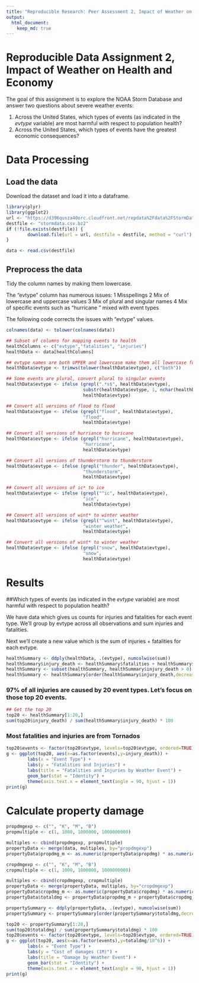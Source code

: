 ```yaml
---
title: "Reproducible Research: Peer Assessment 2, Impact of Weather on Health and Economy"
output: 
  html_document:
    keep_md: true
---
```


Reproducible Data Assignment 2, Impact of Weather on Health and Economy
==============================

The goal of this assignment is to explore the NOAA Storm Database and answer two questions about severe weather events:

1. Across the United States, which types of events (as indicated in the *evtype* variable) are most harmful with respect to population health?
2. Across the United States, which types of events have the greatest economic consequences?

# Data Processing


## Load the data

Download the dataset and load it into a dataframe.

```r
library(plyr)
library(ggplot2)
url <- "https://d396qusza40orc.cloudfront.net/repdata%2Fdata%2FStormData.csv.bz2"
destfile <- "stormdata.csv.bz2"
if (!file.exists(destfile)) {
        download.file(url = url, destfile = destfile, method = "curl")
}

data <- read.csv(destfile)

```

## Preprocess the data

Tidy the column names by making them lowercase. 

The "evtype" column has numerous issues:
1 Misspellings
2 Mix of lowercase and uppercase values
3 Mix of plural and singular names
4 Mix of specific events such as "hurricane <name>" mixed with event types

The following code corrects the issues with "evtype" values.

```r
colnames(data) <- tolower(colnames(data))

## Subset of columns for mapping events to health
healthColumns <- c("evtype","fatalities", "injuries")
healthData <- data[healthColumns]

## evtype names are both UPPER and lowercase make them all lowercase for grouping
healthData$evtype <- trimws(tolower(healthData$evtype), c("both"))

## Some events are plural, convert plural to singular events
healthData$evtype <- ifelse (grepl(".*s$", healthData$evtype),
                             substr(healthData$evtype, 1, nchar(healthData$evtype) - 1), 
                             healthData$evtype)

## Convert all versions of flood to flood
healthData$evtype <- ifelse (grepl("flood", healthData$evtype), 
                             "flood",
                             healthData$evtype)

## Convert all versions of hurriance to huricane
healthData$evtype <- ifelse (grepl("hurricane", healthData$evtype), 
                             "hurricane", 
                             healthData$evtype)

## Convert all versions of thunderstorm to thunderstorm
healthData$evtype <- ifelse (grepl("thunder", healthData$evtype), 
                             "thunderstorm", 
                             healthData$evtype)

## Convert all versions of ic* to ice
healthData$evtype <- ifelse (grepl("^ic", healthData$evtype), 
                             "ice", 
                             healthData$evtype)

## Convert all versions of wint* to winter weather
healthData$evtype <- ifelse (grepl("^wint", healthData$evtype), 
                             "winter weather", 
                             healthData$evtype)

## Convert all versions of wint* to winter weather
healthData$evtype <- ifelse (grepl("snow", healthData$evtype), 
                             "snow", 
                             healthData$evtype)
```
# Results

##Which types of events (as indicated in the *evtype* variable) are most harmful with respect to population health?

We have data which gives us counts for injuries and fatalities for each event type. We'll group by evtype across all observations and sum injuries and fatalities.

Next we'll create a new value which is the sum of injuries + fatalities for each evtype.
```r
healthSummary <- ddply(healthData, .(evtype), numcolwise(sum))
healthSummary$injury_death <- healthSummary$fatalities + healthSummary$injuries
healthSummary <- subset(healthSummary, healthSummary$injury_death > 0)
healthSummary <- healthSummary[order(healthSummary$injury_death,decreasing = T),]


```
### 97% of all injuries are caused by 20 event types. Let's focus on those top 20 events.
```r
## Get the top 20
top20 <- healthSummary[1:20,]
sum(top20$injury_death) / sum(healthSummary$injury_death) * 100
```
### Most fatalities and injuries are from Tornados

```r
top20$events <- factor(top20$evtype, levels=top20$evtype, ordered=TRUE)
g <- ggplot(top20, aes(x=as.factor(events),y=injury_death)) +
        labs(x = "Event Type") + 
        labs(y = "Fatalities and Injuries") +
        labs(title = "Fatalities and Injuries by Weather Event") +
        geom_bar(stat = "Identity") + 
        theme(axis.text.x = element_text(angle = 90, hjust = 1))
print(g)
```

# Calculate property damage

```r
propdmgexp <- c("", "K", "M", "B")
propmultiple <- c(1, 1000, 1000000, 1000000000)

multiples <- cbind(propdmgexp, propmultiple)
propertyData <- merge(data, multiples, by="propdmgexp")
propertyData$propdmg_m <- as.numeric(propertyData$propdmg) * as.numeric(propertyData$propmultiple)

cropdmgexp <- c("", "K", "M", "B")
cropmultiple <- c(1, 1000, 1000000, 1000000000)

multiples <- cbind(cropdmgexp, cropmultiple)
propertyData <- merge(propertyData, multiples, by="cropdmgexp")
propertyData$cropdmg_m <- as.numeric(propertyData$cropdmg) * as.numeric(propertyData$cropmultiple)
propertyData$totaldmg <- propertyData$propdmg_m + propertyData$cropdmg_m

propertySummary <- ddply(propertyData, .(evtype), numcolwise(sum))
propertySummary <- propertySummary[order(propertySummary$totaldmg,decreasing = T),]

top20 <- propertySummary[1:20,]
sum(top20$totaldmg) / sum(propertySummary$totaldmg) * 100
top20$events <- factor(top20$evtype, levels=top20$evtype, ordered=TRUE)
g <- ggplot(top20, aes(x=as.factor(events),y=totaldmg/10^6)) +
        labs(x = "Event Type") + 
        labs(y = "Cost of damages (1M)") +
        labs(title = "Damage by Weather Event") +
        geom_bar(stat = "Identity") + 
        theme(axis.text.x = element_text(angle = 90, hjust = 1))
print(g)
```